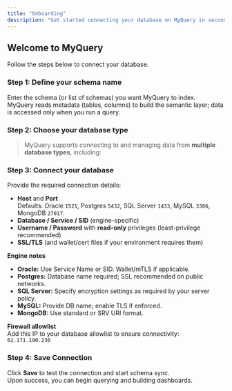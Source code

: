 ```yaml
---
title: "Onboarding"
description: "Get started connecting your database on MyQuery in seconds"
---
```


## Welcome to MyQuery

Follow the steps below to connect your database.

### Step 1: Define your schema name
Enter the schema (or list of schemas) you want MyQuery to index.  
MyQuery reads metadata (tables, columns) to build the semantic layer; data is accessed only when you run a query.

### Step 2: Choose your database type

> MyQuery supports connecting to and managing data from **multiple database types**, including:

<CardGroup cols={3}>
  <Card title="Oracle" icon="database" href="/database/oracle"></Card>
  <Card title="Postgres" icon="database" href="/database/postgres"></Card>
  <Card title="SQL Server" icon="database" href="/database/sql-server"></Card>
  <Card title="MySQL" icon="database" href="/database/mysql"></Card>
  <Card title="MongoDB" icon="database" href="/database/mongodb"></Card>
  <Card title="NoSQL" icon="database" href="/database/nosql"></Card>
</CardGroup>

### Step 3: Connect your database
Provide the required connection details:

- **Host** and **Port**  
  Defaults: Oracle `1521`, Postgres `5432`, SQL Server `1433`, MySQL `3306`, MongoDB `27017`.
- **Database / Service / SID** (engine-specific)
- **Username / Password** with **read-only** privileges (least-privilege recommended)
- **SSL/TLS** (and wallet/cert files if your environment requires them)

**Engine notes**
- **Oracle:** Use Service Name or SID. Wallet/mTLS if applicable.
- **Postgres:** Database name required; SSL recommended on public networks.
- **SQL Server:** Specify encryption settings as required by your server policy.
- **MySQL:** Provide DB name; enable TLS if enforced.
- **MongoDB:** Use standard or SRV URI format.

<Note>
  <strong>Firewall allowlist</strong><br/>
  Add this IP to your database allowlist to ensure connectivity:<br/>
  <code>62.171.190.236</code>
</Note>

### Step 4: Save Connection
Click **Save** to test the connection and start schema sync.  
Upon success, you can begin querying and building dashboards.
